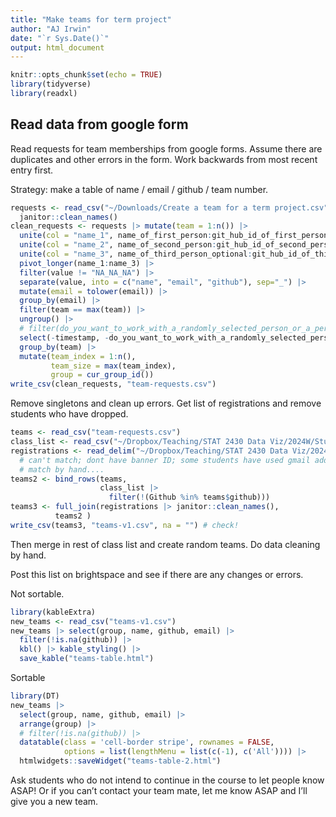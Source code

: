 ```yaml
---
title: "Make teams for term project"
author: "AJ Irwin"
date: "`r Sys.Date()`"
output: html_document
---
```


```r
knitr::opts_chunk$set(echo = TRUE)
library(tidyverse)
library(readxl)
```

## Read data from google form

Read requests for team memberships from google forms. Assume there are duplicates and other errors in the form. Work backwards from most recent entry first.

Strategy: make a table of name / email / github / team number.

```r
requests <- read_csv("~/Downloads/Create a team for a term project.csv") |>
  janitor::clean_names()
clean_requests <- requests |> mutate(team = 1:n()) |>
  unite(col = "name_1", name_of_first_person:git_hub_id_of_first_person) |>
  unite(col = "name_2", name_of_second_person:git_hub_id_of_second_person) |>
  unite(col = "name_3", name_of_third_person_optional:git_hub_id_of_third_person_optional) |>
  pivot_longer(name_1:name_3) |>
  filter(value != "NA_NA_NA") |>
  separate(value, into = c("name", "email", "github"), sep="_") |>
  mutate(email = tolower(email)) |>
  group_by(email) |>
  filter(team == max(team)) |>
  ungroup() |>
  # filter(do_you_want_to_work_with_a_randomly_selected_person_or_a_person_you_chose_for_your_term_project != "Randomly selected person")
  select(-timestamp, -do_you_want_to_work_with_a_randomly_selected_person_or_a_person_you_chose_for_your_term_project) |>
  group_by(team) |>
  mutate(team_index = 1:n(),
         team_size = max(team_index),
         group = cur_group_id())
write_csv(clean_requests, "team-requests.csv")
```

Remove singletons and clean up errors. Get list of registrations and remove students who have dropped.

```r
teams <- read_csv("team-requests.csv")
class_list <- read_csv("~/Dropbox/Teaching/STAT 2430 Data Viz/2024W/Student-assignments/GitHub-User-Name.csv")
registrations <- read_delim("~/Dropbox/Teaching/STAT 2430 Data Viz/2024W/Student-assignments/dalonline-classlist-2024-02-19.esv", delim = "=")
  # can't match; dont have banner ID; some students have used gmail addresses
  # match by hand....
teams2 <- bind_rows(teams,
                    class_list |> 
                      filter(!(Github %in% teams$github)))
teams3 <- full_join(registrations |> janitor::clean_names(),
          teams2 )
write_csv(teams3, "teams-v1.csv", na = "") # check!
```

Then merge in rest of class list and create random teams. Do data cleaning by hand.

Post this list on brightspace and see if there are any changes or errors.

Not sortable.

```r
library(kableExtra)
new_teams <- read_csv("teams-v1.csv")
new_teams |> select(group, name, github, email) |>
  filter(!is.na(github)) |>
  kbl() |> kable_styling() |>
  save_kable("teams-table.html")
```


Sortable

```r
library(DT)
new_teams |>
  select(group, name, github, email) |>
  arrange(group) |>
  # filter(!is.na(github)) |>
  datatable(class = 'cell-border stripe', rownames = FALSE,
            options = list(lengthMenu = list(c(-1), c('All')))) |>
  htmlwidgets::saveWidget("teams-table-2.html")


```

Ask students who do not intend to continue in the course to let people know ASAP! Or if you can't contact your team mate, let me know ASAP and I'll give you a new team.

